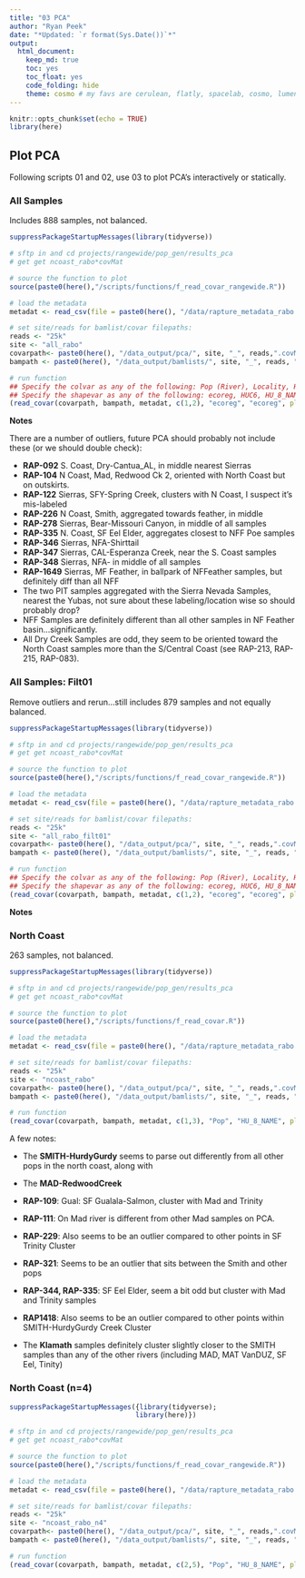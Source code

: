 ```yaml
---
title: "03 PCA"
author: "Ryan Peek"
date: "*Updated: `r format(Sys.Date())`*"
output: 
  html_document:
    keep_md: true
    toc: yes
    toc_float: yes
    code_folding: hide
    theme: cosmo # my favs are cerulean, flatly, spacelab, cosmo, lumen
---
```


```r
knitr::opts_chunk$set(echo = TRUE)
library(here)
```

## Plot PCA

Following scripts 01 and 02, use 03 to plot PCA's interactively or statically.

### All Samples

Includes 888 samples, not balanced.

```r

suppressPackageStartupMessages(library(tidyverse))

# sftp in and cd projects/rangewide/pop_gen/results_pca
# get get ncoast_rabo*covMat

# source the function to plot
source(paste0(here(),"/scripts/functions/f_read_covar_rangewide.R"))

# load the metadata
metadat <- read_csv(file = paste0(here(), "/data/rapture_metadata_rabo.csv"))

# set site/reads for bamlist/covar filepaths:
reads <- "25k"
site <- "all_rabo"
covarpath<- paste0(here(), "/data_output/pca/", site, "_", reads,".covMat")
bampath <- paste0(here(), "/data_output/bamlists/", site, "_", reads, "_thresh.bamlist")

# run function
## Specify the colvar as any of the following: Pop (River), Locality, HU_12_NAME, etc
## Specify the shapevar as any of the following: ecoreg, HUC6, HU_8_NAME, 
(read_covar(covarpath, bampath, metadat, c(1,2), "ecoreg", "ecoreg", plotlyplot = TRUE))

```

**Notes**

There are a number of outliers, future PCA should probably not include these (or we should double check):

 - **RAP-092** S. Coast, Dry-Cantua_AL, in middle nearest Sierras
 - **RAP-104** N Coast, Mad, Redwood Ck 2, oriented with North Coast  but on outskirts.
 - **RAP-122** Sierras, SFY-Spring Creek, clusters with N Coast, I suspect it's mis-labeled
 - **RAP-226** N Coast, Smith, aggregated towards feather, in middle
 - **RAP-278** Sierras, Bear-Missouri Canyon, in middle of all samples
 - **RAP-335** N. Coast, SF Eel Elder, aggregates closest to NFF Poe samples
 - **RAP-346** Sierras, NFA-Shirttail
 - **RAP-347** Sierras, CAL-Esperanza Creek, near the S. Coast samples
 - **RAP-348** Sierras, NFA- in middle of all samples
 - **RAP-1649** Sierras, MF Feather, in ballpark of NFFeather samples, but definitely diff than all NFF 
 - The two PIT samples aggregated with the Sierra Nevada Samples, nearest the Yubas, not sure about these labeling/location wise so should probably drop?
 - NFF Samples are definitely different than all other samples in NF Feather basin...significantly.
 - All Dry Creek Samples are odd, they seem to be oriented toward the North Coast samples more than the S/Central Coast (see RAP-213, RAP-215, RAP-083).



### All Samples: Filt01

Remove outliers and rerun...still includes 879 samples and not equally balanced.

```r

suppressPackageStartupMessages(library(tidyverse))

# sftp in and cd projects/rangewide/pop_gen/results_pca
# get get ncoast_rabo*covMat

# source the function to plot
source(paste0(here(),"/scripts/functions/f_read_covar_rangewide.R"))

# load the metadata
metadat <- read_csv(file = paste0(here(), "/data/rapture_metadata_rabo.csv"))

# set site/reads for bamlist/covar filepaths:
reads <- "25k"
site <- "all_rabo_filt01"
covarpath<- paste0(here(), "/data_output/pca/", site, "_", reads,".covMat")
bampath <- paste0(here(), "/data_output/bamlists/", site, "_", reads, "_thresh.bamlist")

# run function
## Specify the colvar as any of the following: Pop (River), Locality, HU_12_NAME, etc
## Specify the shapevar as any of the following: ecoreg, HUC6, HU_8_NAME, 
(read_covar(covarpath, bampath, metadat, c(1,2), "ecoreg", "ecoreg", plotlyplot = TRUE))

```

**Notes**



### North Coast

263 samples, not balanced.

```r
suppressPackageStartupMessages(library(tidyverse))

# sftp in and cd projects/rangewide/pop_gen/results_pca
# get get ncoast_rabo*covMat

# source the function to plot
source(paste0(here(),"/scripts/functions/f_read_covar.R"))

# load the metadata
metadat <- read_csv(file = paste0(here(), "/data/rapture_metadata_rabo.csv"))

# set site/reads for bamlist/covar filepaths:
reads <- "25k"
site <- "ncoast_rabo"
covarpath<- paste0(here(), "/data_output/pca/", site, "_", reads,".covMat")
bampath <- paste0(here(), "/data_output/bamlists/", site, "_", reads, "_thresh.bamlist")

# run function
(read_covar(covarpath, bampath, metadat, c(1,3), "Pop", "HU_8_NAME", plotlyplot = TRUE))

```

A few notes:

 - The **SMITH-HurdyGurdy** seems to parse out differently from all other pops in the north coast, along with 
 - The **MAD-RedwoodCreek**
 - **RAP-109**: Gual: SF Gualala-Salmon, cluster with Mad and Trinity
 - **RAP-111**: On Mad river is different from other Mad samples on PCA.
 - **RAP-229**: Also seems to be an outlier compared to other points in SF Trinity Cluster
 - **RAP-321**: Seems to be an outlier that sits between the Smith and other pops
 - **RAP-344, RAP-335**: SF Eel Elder, seem a bit odd but cluster with Mad and Trinity samples
 - **RAP1418**: Also seems to be an outlier compared to other points within SMITH-HurdyGurdy Creek Cluster
 
 - The **Klamath** samples definitely cluster slightly closer to the SMITH samples than any of the other rivers (including MAD, MAT VanDUZ, SF Eel, Tinity)

### North Coast (n=4)

```r
suppressPackageStartupMessages({library(tidyverse);
                               library(here)})

# sftp in and cd projects/rangewide/pop_gen/results_pca
# get get ncoast_rabo*covMat

# source the function to plot
source(paste0(here(),"/scripts/functions/f_read_covar_rangewide.R"))

# load the metadata
metadat <- read_csv(file = paste0(here(), "/data/rapture_metadata_rabo.csv"))

# set site/reads for bamlist/covar filepaths:
reads <- "25k"
site <- "ncoast_rabo_n4"
covarpath<- paste0(here(), "/data_output/pca/", site, "_", reads,".covMat")
bampath <- paste0(here(), "/data_output/bamlists/", site, "_", reads, "_thresh.bamlist")

# run function
(read_covar(covarpath, bampath, metadat, c(2,5), "Pop", "HU_8_NAME", plotlyplot = TRUE))

```

